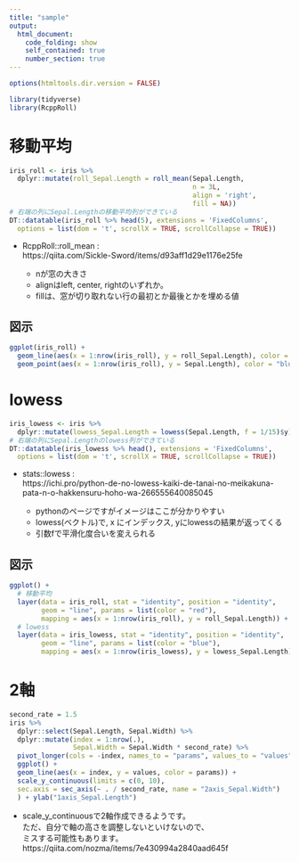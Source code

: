 ```yaml
---
title: "sample"
output:
  html_document:
    code_folding: show
    self_contained: true
    number_section: true
---
```


```r
options(htmltools.dir.version = FALSE)

library(tidyverse)
library(RcppRoll)

```


# 移動平均

```r
iris_roll <- iris %>% 
  dplyr::mutate(roll_Sepal.Length = roll_mean(Sepal.Length, 
                                              n = 3L, 
                                              align = 'right', 
                                              fill = NA))
# 右端の列にSepal.Lengthの移動平均列ができている
DT::datatable(iris_roll %>% head(5), extensions = 'FixedColumns',
  options = list(dom = 't', scrollX = TRUE, scrollCollapse = TRUE))
```


 - RcppRoll::roll_mean  :   
 https://qiita.com/Sickle-Sword/items/d93aff1d29e1176e25fe

   - nが窓の大きさ  
   - alignはleft, center, rightのいずれか。
   - fillは、窓が切り取れない行の最初とか最後とかを埋める値
 


## 図示


```r
ggplot(iris_roll) +
  geom_line(aes(x = 1:nrow(iris_roll), y = roll_Sepal.Length), color = "red") + 
  geom_point(aes(x = 1:nrow(iris_roll), y = Sepal.Length), color = "blue") 
```


# lowess


```r
iris_lowess <- iris %>% 
  dplyr::mutate(lowess_Sepal.Length = lowess(Sepal.Length, f = 1/15)$y)
# 右端の列にSepal.Lengthのlowess列ができている
DT::datatable(iris_lowess %>% head(), extensions = 'FixedColumns',
  options = list(dom = 't', scrollX = TRUE, scrollCollapse = TRUE))
```



 - stats::lowess :  
 https://ichi.pro/python-de-no-lowess-kaiki-de-tanai-no-meikakuna-pata-n-o-hakkensuru-hoho-wa-266555640085045  
 
   - pythonのページですがイメージはここが分かりやすい
   - lowess(ベクトル)で, x にインデックス, yにlowessの結果が返ってくる
   - 引数fで平滑化度合いを変えられる
   


## 図示

```r
ggplot() +
  # 移動平均
  layer(data = iris_roll, stat = "identity", position = "identity",
        geom = "line", params = list(color = "red"),
        mapping = aes(x = 1:nrow(iris_roll), y = roll_Sepal.Length)) +
  # lowess
  layer(data = iris_lowess, stat = "identity", position = "identity",
        geom = "line", params = list(color = "blue"),
        mapping = aes(x = 1:nrow(iris_lowess), y = lowess_Sepal.Length))
```



# 2軸

```r
second_rate = 1.5
iris %>% 
  dplyr::select(Sepal.Length, Sepal.Width) %>% 
  dplyr::mutate(index = 1:nrow(.),
                Sepal.Width = Sepal.Width * second_rate) %>% 
  pivot_longer(cols = -index, names_to = "params", values_to = "values") %>% 
  ggplot() +
  geom_line(aes(x = index, y = values, color = params)) +
  scale_y_continuous(limits = c(0, 10),
  sec.axis = sec_axis(~ . / second_rate, name = "2axis_Sepal.Width")
  ) + ylab("1axis_Sepal.Length")
```


 - scale_y_continuousで2軸作成できるようです。  
 ただ、自分で軸の高さを調整しないといけないので、  
 ミスする可能性もあります。  
 https://qiita.com/nozma/items/7e430994a2840aad645f


